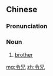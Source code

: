 ==Chinese==
{{zh-forms}}

===Pronunciation===
{{zh-pron
|m=lìngxiōng
|c=ling6 hing1
|cat=n
}}

===Noun===
{{zh-noun}}

# {{lb|zh|literary}} [[brother]]

[[mg:令兄]]
[[zh:令兄]]